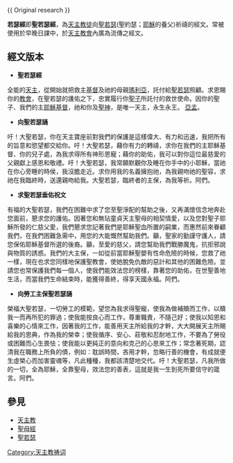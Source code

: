 {{ Original research }}

'''若瑟經'''即'''聖若瑟經'''，為[[天主教徒|天主教徒]]向[[聖若瑟|聖若瑟]](聖約瑟；[[耶穌|耶穌]]的養父)祈禱的經文。常被使用於早晚日課中，於[[天主教會|天主教會]]內廣為流傳之經文。

==經文版本==
*'''聖若瑟經'''
全能的[[天主|天主]]，從開始就把救主[[基督|基督]]及祂的母親[[瑪利亞|瑪利亞]]，託付給[[聖若瑟|聖若瑟]]照顧。求恩賜你的[[教會|教會]]，在聖若瑟的護佑之下，忠實履行你[[聖子|聖子]]所託付的救世使命。因你的聖子、我們的主[[耶穌基督|耶穌基督]]，祂和你及[[聖神|聖神]]，是唯一天主，永生永王。 [[亞孟|亞孟]]。

*'''向聖若瑟誦'''
吁！大聖若瑟，你在天主寶座前對我們的保護是這樣偉大、有力和迅速，我把所有的旨意和慾望都交給你。吁！大聖若瑟，藉你有力的轉禱，求你在我們的主耶穌基督、你的兒子處，為我求得所有神形恩寵；藉你的助佑，我可以對你這位最慈愛的父親獻上感恩和敬禮。吁！大聖若瑟，我常願默觀你及睡在你手中的小耶穌，當祂在你心旁睡的時侯，我沒膽走近。求你用我的名義擁抱祂，為我親吻祂的聖容，求祂在我臨終時，送還親吻給我。大聖若瑟，臨終者的主保，為我等祈。阿們。

*'''求聖若瑟垂佑祝文'''
有福的大聖若瑟，我們在困難中求了您至聖淨配的幫助之後，又再滿懷信念地奔赴您面前，懇求您的護佑。因著您和無玷童貞天主聖母的相契情愛，以及您對聖子耶穌所發的仁慈父愛，我們懇求您記著我們是耶穌聖血所置的嗣業，而惠然前來眷顧我們，在我們困難急需中，用您的大能慨然幫助我們。籲，聖家的勤謹守護人，請您保佑耶穌基督所選的後裔。籲，至愛的慈父，請您幫助我們戰勝魔鬼，抗拒邪說與物質的誘惑。我們的大主保，一如從前當耶穌聖嬰有性命危險的時候，您救了祂一樣，現在也求您同樣地保護聖教會，使她脫免仇敵的惡計和其他的困難危險。並請您也常保護我們每一個人，使我們能效法您的榜樣，靠著您的助佑，在世聖善地生活，而當我們生命結束時，能獲得善終，得享天國永福。阿們。

*'''向勞工主保聖若瑟誦'''
榮福大聖若瑟，一切勞工的模範，望您為我求得聖寵，使我為做補贖而工作，以贖我一而再所犯的罪過；使我能按良心而工作，尊重職責，不隨己好；使我以知恩和喜樂的心情來工作，因著我的工作，能善用天主所給我的才幹，大大開展天主所賜給我的恩典，作為我的榮幸；使我循序、安心、莊敬和忍耐地工作，不要為了勞役或困難而心生畏怯；使我能以更純正的意向和克己的心思來工作；常念著死期，認清我在職務上所負的債，例如：耽誤時間，吝用才幹，忽略行善的機會，有成就便生虛榮心而加害靈魂等，凡此種種，我都該清楚地交代。吁！大聖若瑟，凡我所做的一切，全為耶穌，全靠聖母，效法您的善表，這就是我一生到死所要信守的箴言。阿們。

==參見==
*[[天主教|天主教]]
*[[聖母經|聖母經]]
*[[聖若瑟|聖若瑟]]
[[Category:天主教祷词|Category:天主教祷词]]